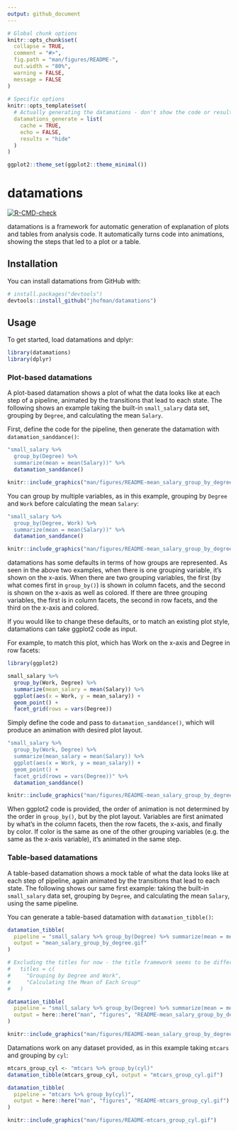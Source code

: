 ```yaml
---
output: github_document
---
```


<!-- README.md is generated from README.Rmd. Please edit that file -->

```r
# Global chunk options
knitr::opts_chunk$set(
  collapse = TRUE,
  comment = "#>",
  fig.path = "man/figures/README-",
  out.width = "80%",
  warning = FALSE,
  message = FALSE
)
  
# Specific options
knitr::opts_template$set(
  # Actually generating the datamations - don't show the code or results (returns FALSE right now), and cache the image so it's not regenerated each time
  datamations_generate = list(
    cache = TRUE,
    echo = FALSE,
    results = "hide"
  )
)

ggplot2::theme_set(ggplot2::theme_minimal())
```

# datamations

<!-- badges: start -->
[![R-CMD-check](https://github.com/jhofman/datamations/workflows/R-CMD-check/badge.svg)](https://github.com/jhofman/datamations/actions)
<!-- badges: end -->

datamations is a framework for automatic generation of explanation of plots and tables from analysis code. It automatically turns code into animations, showing the steps that led to a plot or a table.

## Installation

You can install datamations from GitHub with:

```r
# install.packages("devtools")
devtools::install_github("jhofman/datamations")
```

## Usage

To get started, load datamations and dplyr:

```r
library(datamations)
library(dplyr)
```

### Plot-based datamations

A plot-based datamation shows a plot of what the data looks like at each step of a pipeline, animated by the transitions that lead to each state. The following shows an example taking the built-in `small_salary` data set, grouping by `Degree`, and calculating the mean `Salary`.

First, define the code for the pipeline, then generate the datamation with `datamation_sanddance()`:

```r
"small_salary %>% 
  group_by(Degree) %>%
  summarize(mean = mean(Salary))" %>%
  datamation_sanddance()
```

```r
knitr::include_graphics("man/figures/README-mean_salary_group_by_degree.gif")
```

You can group by multiple variables, as in this example, grouping by `Degree` and `Work` before calculating the mean `Salary`:

```r
"small_salary %>%
  group_by(Degree, Work) %>% 
  summarize(mean = mean(Salary))" %>%
  datamation_sanddance()
```

```r
knitr::include_graphics("man/figures/README-mean_salary_group_by_degree_work.gif")
```

datamations has some defaults in terms of how groups are represented. As seen in the above two examples, when there is one grouping variable, it's shown on the x-axis. When there are two grouping variables, the first (by what comes first in `group_by()`) is shown in column facets, and the second is shown on the x-axis as well as colored. If there are three grouping variables, the first is in column facets, the second in row facets, and the third on the x-axis and colored.

If you would like to change these defaults, or to match an existing plot style, datamations can take ggplot2 code as input.

For example, to match this plot, which has Work on the x-axis and Degree in row facets:

```r
library(ggplot2)

small_salary %>%
  group_by(Work, Degree) %>%
  summarize(mean_salary = mean(Salary)) %>%
  ggplot(aes(x = Work, y = mean_salary)) + 
  geom_point() + 
  facet_grid(rows = vars(Degree))
```

Simply define the code and pass to `datamation_sanddance()`, which will produce an animation with desired plot layout.

```r
"small_salary %>%
  group_by(Work, Degree) %>%
  summarize(mean_salary = mean(Salary)) %>%
  ggplot(aes(x = Work, y = mean_salary)) + 
  geom_point() + 
  facet_grid(rows = vars(Degree))" %>%
  datamation_sanddance()
```

```r
knitr::include_graphics("man/figures/README-mean_salary_group_by_degree_work_ggplot.gif")
```

When ggplot2 code is provided, the order of animation is not determined by the order in `group_by()`, but by the plot layout. Variables are first animated by what's in the column facets, then the row facets, the x-axis, and finally by color. If color is the same as one of the other grouping variables (e.g. the same as the x-axis variable), it's animated in the same step. 

### Table-based datamations

A table-based datamation shows a mock table of what the data looks like at each step of pipeline, again animated by the transitions that lead to each state. The following shows our same first example: taking the built-in `small_salary` data set, grouping by `Degree`, and calculating the mean `Salary`, using the same pipeline.

You can generate a table-based datamation with `datamation_tibble()`:

```r
datamation_tibble(
  pipeline = "small_salary %>% group_by(Degree) %>% summarize(mean = mean(Salary))",
  output = "mean_salary_group_by_degree.gif"
)
```

```r
# Excluding the titles for now - the title framework seems to be different between plots/tables so I'll dig into that later.
#   titles = c(
#     "Grouping by Degree and Work",
#     "Calculating the Mean of Each Group"
#   )

datamation_tibble(
  pipeline = "small_salary %>% group_by(Degree) %>% summarize(mean = mean(Salary))",
  output = here::here("man", "figures", "README-mean_salary_group_by_degree-table.gif")
)
```

```r
knitr::include_graphics("man/figures/README-mean_salary_group_by_degree-table.gif")
```

Datamations work on any dataset provided, as in this example taking `mtcars` and grouping by `cyl`:

```r
mtcars_group_cyl <- "mtcars %>% group_by(cyl)"
datamation_tibble(mtcars_group_cyl, output = "mtcars_group_cyl.gif")
```

```r
datamation_tibble(
  pipeline = "mtcars %>% group_by(cyl)",
  output = here::here("man", "figures", "README-mtcars_group_cyl.gif")
)
```

```r
knitr::include_graphics("man/figures/README-mtcars_group_cyl.gif")
```
